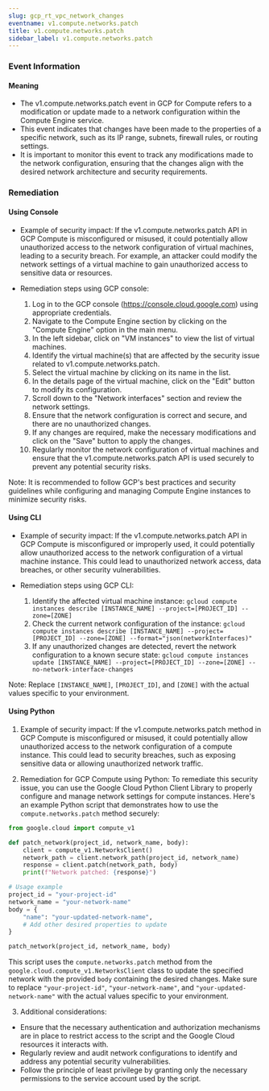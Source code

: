 ```yaml
--- 
slug: gcp_rt_vpc_network_changes
eventname: v1.compute.networks.patch
title: v1.compute.networks.patch
sidebar_label: v1.compute.networks.patch
---
```

                       
### Event Information

#### Meaning

- The v1.compute.networks.patch event in GCP for Compute refers to a modification or update made to a network configuration within the Compute Engine service.
- This event indicates that changes have been made to the properties of a specific network, such as its IP range, subnets, firewall rules, or routing settings.
- It is important to monitor this event to track any modifications made to the network configuration, ensuring that the changes align with the desired network architecture and security requirements.

### Remediation

#### Using Console

- Example of security impact: If the v1.compute.networks.patch API in GCP Compute is misconfigured or misused, it could potentially allow unauthorized access to the network configuration of virtual machines, leading to a security breach. For example, an attacker could modify the network settings of a virtual machine to gain unauthorized access to sensitive data or resources.

- Remediation steps using GCP console:
  1. Log in to the GCP console (https://console.cloud.google.com) using appropriate credentials.
  2. Navigate to the Compute Engine section by clicking on the "Compute Engine" option in the main menu.
  3. In the left sidebar, click on "VM instances" to view the list of virtual machines.
  4. Identify the virtual machine(s) that are affected by the security issue related to v1.compute.networks.patch.
  5. Select the virtual machine by clicking on its name in the list.
  6. In the details page of the virtual machine, click on the "Edit" button to modify its configuration.
  7. Scroll down to the "Network interfaces" section and review the network settings.
  8. Ensure that the network configuration is correct and secure, and there are no unauthorized changes.
  9. If any changes are required, make the necessary modifications and click on the "Save" button to apply the changes.
  10. Regularly monitor the network configuration of virtual machines and ensure that the v1.compute.networks.patch API is used securely to prevent any potential security risks.

Note: It is recommended to follow GCP's best practices and security guidelines while configuring and managing Compute Engine instances to minimize security risks.

#### Using CLI

- Example of security impact: If the v1.compute.networks.patch API in GCP Compute is misconfigured or improperly used, it could potentially allow unauthorized access to the network configuration of a virtual machine instance. This could lead to unauthorized network access, data breaches, or other security vulnerabilities.

- Remediation steps using GCP CLI:
  1. Identify the affected virtual machine instance: `gcloud compute instances describe [INSTANCE_NAME] --project=[PROJECT_ID] --zone=[ZONE]`
  2. Check the current network configuration of the instance: `gcloud compute instances describe [INSTANCE_NAME] --project=[PROJECT_ID] --zone=[ZONE] --format="json(networkInterfaces)"`
  3. If any unauthorized changes are detected, revert the network configuration to a known secure state: `gcloud compute instances update [INSTANCE_NAME] --project=[PROJECT_ID] --zone=[ZONE] --no-network-interface-changes`

Note: Replace `[INSTANCE_NAME]`, `[PROJECT_ID]`, and `[ZONE]` with the actual values specific to your environment.

#### Using Python

1. Example of security impact: If the v1.compute.networks.patch method in GCP Compute is misconfigured or misused, it could potentially allow unauthorized access to the network configuration of a compute instance. This could lead to security breaches, such as exposing sensitive data or allowing unauthorized network traffic.

2. Remediation for GCP Compute using Python: To remediate this security issue, you can use the Google Cloud Python Client Library to properly configure and manage network settings for compute instances. Here's an example Python script that demonstrates how to use the `compute.networks.patch` method securely:

```python
from google.cloud import compute_v1

def patch_network(project_id, network_name, body):
    client = compute_v1.NetworksClient()
    network_path = client.network_path(project_id, network_name)
    response = client.patch(network_path, body)
    print(f"Network patched: {response}")

# Usage example
project_id = "your-project-id"
network_name = "your-network-name"
body = {
    "name": "your-updated-network-name",
    # Add other desired properties to update
}

patch_network(project_id, network_name, body)
```

This script uses the `compute.networks.patch` method from the `google.cloud.compute_v1.NetworksClient` class to update the specified network with the provided `body` containing the desired changes. Make sure to replace `"your-project-id"`, `"your-network-name"`, and `"your-updated-network-name"` with the actual values specific to your environment.

3. Additional considerations:
- Ensure that the necessary authentication and authorization mechanisms are in place to restrict access to the script and the Google Cloud resources it interacts with.
- Regularly review and audit network configurations to identify and address any potential security vulnerabilities.
- Follow the principle of least privilege by granting only the necessary permissions to the service account used by the script.


 